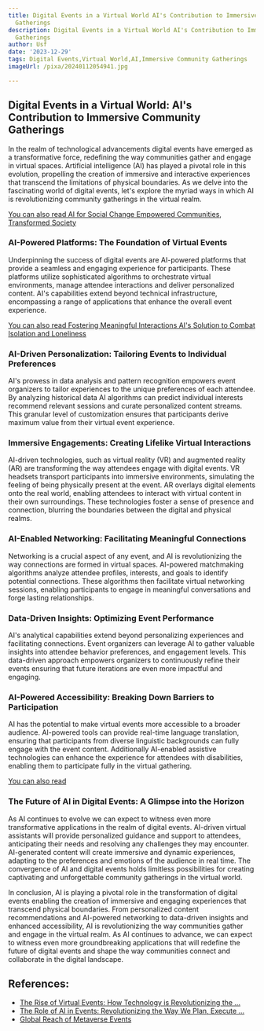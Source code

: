 ```yaml
---
title: Digital Events in a Virtual World AI's Contribution to Immersive Community
  Gatherings
description: Digital Events in a Virtual World AI's Contribution to Immersive Community
  Gatherings
author: Usf
date: '2023-12-29'
tags: Digital Events,Virtual World,AI,Immersive Community Gatherings
imageUrl: /pixa/20240112054941.jpg

---
```

## Digital Events in a Virtual World: AI's  Contribution to  Immersive Community Gatherings

In the realm of technological advancements digital events have  emerged as a  transformative force,  redefining the way  communities gather and engage in virtual  spaces. Artificial intelligence (AI) has played a pivotal  role in this evolution, propelling the  creation of immersive and interactive experiences that transcend the limitations of physical boundaries. As we delve  into the fascinating world of digital events,  let's explore the  myriad ways  in which AI is revolutionizing  community gatherings in the virtual realm.

[You can also read AI  for Social Change Empowered Communities, Transformed Society](AI%20for%20Social%20Change%20Empowered%20Communities%2C%20Transformed%20Society)


### AI-Powered Platforms: The Foundation of Virtual Events

Underpinning the success of digital events are AI-powered platforms that provide a seamless and engaging experience for participants. These platforms utilize  sophisticated algorithms to orchestrate virtual environments, manage attendee interactions and deliver personalized  content. AI's capabilities extend beyond technical infrastructure, encompassing a  range of applications that enhance the overall  event experience.

[You can also read Fostering Meaningful Interactions AI's Solution to Combat Isolation and Loneliness](Fostering%20Meaningful%20Interactions%20AI%27s%20Solution%20to%20Combat%20Isolation%20and%20Loneliness)


### AI-Driven Personalization: Tailoring Events to Individual Preferences

AI's prowess in  data analysis  and pattern recognition empowers event organizers to tailor experiences to the unique preferences of each attendee. By analyzing historical data AI algorithms can predict individual interests recommend relevant sessions and curate personalized content streams. This granular level of customization ensures that participants derive maximum value from their virtual event  experience.

### Immersive Engagements: Creating Lifelike Virtual Interactions

AI-driven technologies, such as virtual reality (VR) and augmented reality (AR) are transforming the way attendees engage with digital events. VR headsets transport participants into immersive environments, simulating the feeling of being physically present at the event. AR overlays digital elements onto the real world, enabling attendees  to interact with virtual content  in their own surroundings. These  technologies foster  a sense of presence and connection, blurring the boundaries  between the digital and physical  realms.

### AI-Enabled Networking: Facilitating Meaningful Connections

Networking  is  a crucial aspect of any  event,  and AI is revolutionizing the way connections are formed in  virtual spaces. AI-powered matchmaking algorithms analyze  attendee profiles, interests, and goals to identify potential connections. These algorithms then facilitate virtual networking sessions, enabling participants to engage in meaningful conversations and forge  lasting relationships.

### Data-Driven Insights: Optimizing Event Performance

AI's analytical capabilities  extend beyond  personalizing experiences and facilitating connections.  Event organizers can leverage AI to gather valuable insights into attendee behavior preferences, and engagement  levels. This data-driven approach empowers organizers to continuously refine their events  ensuring that future iterations are even more  impactful and engaging.

###  AI-Powered Accessibility: Breaking Down Barriers to Participation

AI has the potential to  make virtual events more  accessible to a broader audience. AI-powered tools can provide real-time language translation, ensuring that participants from diverse linguistic backgrounds can fully engage with the event content. Additionally AI-enabled  assistive technologies can enhance the experience for attendees with disabilities, enabling them  to  participate fully in  the virtual  gathering.

[You can also read ]()


### The Future of AI in Digital  Events: A Glimpse into the Horizon

As  AI continues to evolve we  can expect to witness  even more transformative applications in the realm of digital events. AI-driven virtual assistants will provide personalized guidance and support to attendees, anticipating their needs and resolving  any challenges they may encounter. AI-generated content will create immersive  and dynamic  experiences, adapting to the preferences and  emotions of the audience in real  time. The convergence of AI and digital events holds limitless possibilities for creating captivating and unforgettable community gatherings in the virtual world.

In conclusion, AI is playing a pivotal role in  the  transformation of digital events enabling the creation  of immersive and engaging experiences that transcend physical boundaries. From  personalized content recommendations and AI-powered networking to data-driven insights and  enhanced accessibility, AI is revolutionizing the way communities gather and engage in the virtual realm. As AI continues to advance, we can  expect to witness even more groundbreaking applications that will redefine the  future of digital events and shape the way communities connect and collaborate in the digital landscape.

## References:
- [The Rise of Virtual Events: How Technology is Revolutionizing the ...](https://www.linkedin.com/pulse/rise-virtual-events-how-technology-revolutionizing)
- [The Role of AI in Events: Revolutionizing the Way We Plan, Execute ...](https://www.linkedin.com/pulse/role-ai-events-revolutionizing-way-we-plan-execute-sleiman-c-tabet)
- [Global Reach of Metaverse Events](https://hyperspace.mv/global-reach-of-metaverse-events/)
